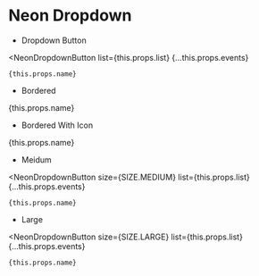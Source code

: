
# Neon Dropdown

- Dropdown Button

<NeonDropdownButton
    list={this.props.list}
    {...this.props.events}
>
    {this.props.name}
</NeonDropdownButton>

- Bordered

<div style={{
    width: '300px',
}}>
    <NeonDropdownButton
        list={this.props.list}
        {...this.props.events}
    >
        {this.props.name}
    </NeonDropdownButton>
</div>

- Bordered With Icon

<div style={{
    width: '300px',
}}>
    <NeonDropdownButton
        icon=" ▼"
        list={this.props.list}
        {...this.props.events}
    >
        {this.props.name}
    </NeonDropdownButton>
</div>

- Meidum

<NeonDropdownButton
    size={SIZE.MEDIUM}
    list={this.props.list}
    {...this.props.events}
>
    {this.props.name}
</NeonDropdownButton>

- Large

<NeonDropdownButton
    size={SIZE.LARGE}
    list={this.props.list}
    {...this.props.events}
>
    {this.props.name}
</NeonDropdownButton>
